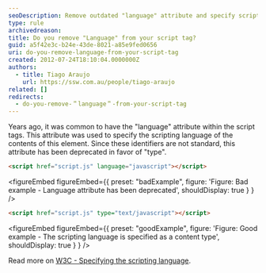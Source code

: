 ```yaml
---
seoDescription: Remove outdated "language" attribute and specify scripting language as a content type instead.
type: rule
archivedreason:
title: Do you remove "Language" from your script tag?
guid: a5f42e3c-b24e-43de-8021-a85e9fed0656
uri: do-you-remove-language-from-your-script-tag
created: 2012-07-24T18:10:04.0000000Z
authors:
  - title: Tiago Araujo
    url: https://ssw.com.au/people/tiago-araujo
related: []
redirects:
  - do-you-remove-＂language＂-from-your-script-tag
---
```


Years ago, it was common to have the "language" attribute within the script tags. This attribute was used to specify the scripting language of the contents of this element.
Since these identifiers are not standard, this attribute has been deprecated in favor of "type".

```html
<script href="script.js" language="javascript"></script>
```

<figureEmbed figureEmbed={{
  preset: "badExample",
  figure: 'Figure: Bad example - Language attribute has been deprecated',
  shouldDisplay: true
} } />


```html
<script href="script.js" type="text/javascript"></script>
```

<figureEmbed figureEmbed={{
  preset: "goodExample",
  figure: 'Figure: Good example - The scripting language is specified as a content type',
  shouldDisplay: true
} } />


Read more on [W3C - Specifying the scripting language](https://www.w3.org/TR/html4/interact/scripts.html#h-18.2.2).